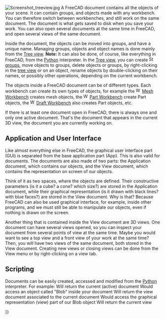 <languages/>

{{Docnav
|[[Navigation_Cube|Navigation Cube]]
|[[Property_View|Property View]]
}}

{{TOCright}}

[[Image:Screenshot treeview.jpg|left]]
A FreeCAD document contains all the objects of your scene. It can contain groups, and objects made with any workbench. You can therefore switch between workbenches, and still work on the same document. The document is what gets saved to disk when you save your work. You can also open several documents at the same time in FreeCAD, and open several views of the same document.

Inside the document, the objects can be moved into groups, and have a unique name. Managing groups, objects and object names is done mainly from the [[Tree view]]. '''Note:''' It can also be done, of course, like everything in FreeCAD, from the [[Python|Python]] interpreter. In the [[Tree view]], you can create [[Image:Std_Group.svg|16px]] [[Std Group|groups]], move objects to groups, delete objects or groups, by right-clicking in the [[tree view]] or on an object, rename objects by double-clicking on their names, or possibly other operations, depending on the current workbench.

The objects inside a FreeCAD document can be of different types. Each workbench can create its own types of objects, for example the [[Image:Workbench_Mesh.svg|16px]] [[Mesh Workbench|Mesh Workbench]] creates mesh objects, the [[Image:Workbench_Part.svg|16px]] [[Part Workbench|Part Workbench]] create Part objects, the [[Image:Workbench_Draft.svg|16px]] [[Draft Workbench|Draft Workbench]] also creates Part objects, etc.

If there is at least one document open in FreeCAD, there is always one and only one active document. That's the document that appears in the current 3D view, the document you are currently working on.

==Application and User Interface==

Like almost everything else in FreeCAD, the graphical user interface part (GUI) is separated from the base application part (App). This is also valid for documents. The documents are also made of two parts: the Application document, which contains our objects, and the View document, which contains the representation on screen of our objects. 

Think of it as two spaces, where the objects are defined. Their constructive parameters (is it a cube? a cone? which size?) are stored in the Application document, while their graphical representation (is it drawn with black lines? with blue faces?) are stored in the View document. Why is that? Because FreeCAD can also be used {{emphasis|without}} graphical interface, for example, inside other programs, and we must still be able to manipulate our objects, even if nothing is drawn on the screen.

Another thing that is contained inside the View document are 3D views. One document can have several views opened, so you can inspect your document from several points of view at the same time. Maybe you would want to see a top view and a front view of your work at the same time? Then, you will have two views of the same document, both stored in the View document. Creating new views or closing views can be done from the View menu or by right-clicking on a view tab.

==Scripting==

Documents can be easily created, accessed and modified from the [[Python|Python]] interpreter. For example:
{{Code|code=
FreeCAD.ActiveDocument
}}
Will return the current (active) document
{{Code|code=
FreeCAD.ActiveDocument.Blob
}}
Would access an object called "Blob" inside your document
{{Code|code=
FreeCADGui.ActiveDocument
}}
Will return the view document associated to the current document
{{Code|code=
FreeCADGui.ActiveDocument.Blob
}}
Would access the graphical representation (view) part of our Blob object
{{Code|code=
FreeCADGui.ActiveDocument.ActiveView
}}
Will return the current view


{{Docnav
|[[Navigation_Cube|Navigation Cube]]
|[[Property_View|Property View]]
}}

{{Userdocnavi{{#translation:}}}}